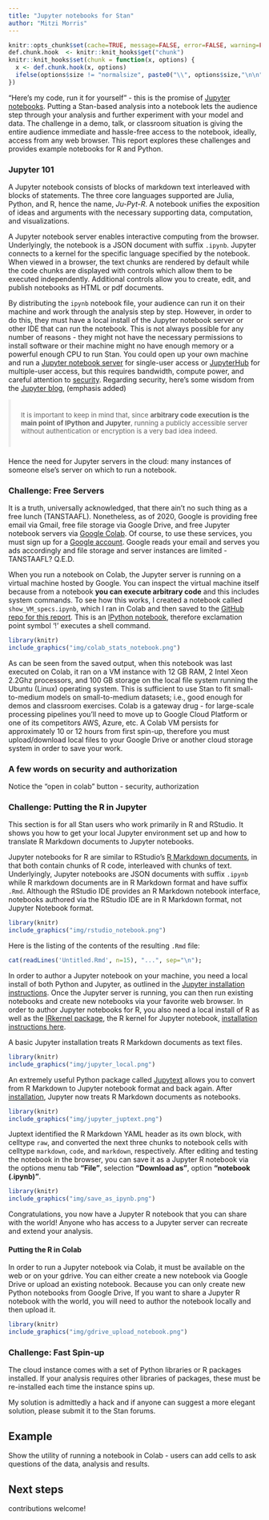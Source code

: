```yaml
---
title: "Jupyter notebooks for Stan"
author: "Mitzi Morris"
---
```


<style type="text/css">
.table { width: 40%; }
blockquote {
    padding: 10px 20px;
    margin: 0 0 20px;
    font-size: 0.95em;
    border-left: 5px solid #eee;
}

</style>

```r
knitr::opts_chunk$set(cache=TRUE, message=FALSE, error=FALSE, warning=FALSE, comment=NA, out.width='90%', tidy.opts=list(width.cutoff=60), tidy=TRUE, fig.pos='H')
def.chunk.hook  <- knitr::knit_hooks$get("chunk")
knitr::knit_hooks$set(chunk = function(x, options) {
  x <- def.chunk.hook(x, options)
  ifelse(options$size != "normalsize", paste0("\\", options$size,"\n\n", x, "\n\n \\normalsize"), x)
})
```

"Here's my code, run it for yourself" - this is the promise of
[Jupyter notebooks](https://jupyter-notebook.readthedocs.io/en/stable/notebook.html).
Putting a Stan-based analysis into a notebook
lets the audience step through your analysis and further
experiment with your model and data.
The challenge in a demo, talk, or classroom situation
is giving the entire audience immediate and hassle-free 
access to the notebook, ideally, access from any web browser.
This report explores these challenges and
provides example notebooks for R and Python.

### Jupyter 101

A Jupyter notebook consists of blocks of markdown text interleaved
with blocks of statements.  The three core languages supported are
Julia, Python, and R, hence the name, *Ju-Pyt-R*.
A notebook unifies the exposition of ideas and arguments
with the necessary supporting data, computation, and visualizations.

A Jupyter notebook server enables interactive computing from the browser.
Underlyingly, the notebook is a JSON document with suffix `.ipynb`.
Jupyter connects to a kernel for the specific language specified by the notebook.
When viewed in a browser,  the text chunks are rendered by default while
the code chunks are displayed with controls which allow them to be executed independently.
Additional controls allow you to create, edit, 
and publish notebooks as HTML or pdf documents.

By distributing the `ipynb` notebook file,
your audience can run it on their machine and
work through the analysis step by step.
However, in order to do this, they must have a local install of
the Jupyter notebook server or other IDE that can run the notebook.
This is not always possible for any number of reasons - they might
not have the necessary permissions to install software
or their machine might no have enough memory or a powerful enough CPU to run Stan.
You could open up your own machine and run a
[Jupyter notebook server](https://jupyter-notebook.readthedocs.io/en/stable/public_server.html)
for single-user access or
[JupyterHub](https://jupyterhub.readthedocs.io/en/latest/) for multiple-user access,
but this requires bandwidth, compute power, and careful attention to
[security](https://jupyter-notebook.readthedocs.io/en/stable/public_server.html#notebook-server-security).
Regarding security, here's some wisdom from the [Jupyter blog](https://blog.jupyter.org/public-notebooks-and-security-3058c433c884),
(emphasis added)

> It is important to keep in mind that, since **arbitrary code execution is the main point of IPython and Jupyter**, running a publicly accessible server without authentication or encryption is a very bad idea indeed.

Hence the need for Jupyter servers in the cloud: many instances of
someone else's server on which to run a notebook.

### Challenge: Free Servers

It is a truth, universally acknowledged,
that there ain't no such thing as a free lunch (TANSTAAFL).
Nonetheless, as of 2020, Google is providing
free email via Gmail,
free file storage via Google Drive,
and free Jupyter notebook servers via 
[Google Colab](https://en.wikipedia.org/wiki/Project_Jupyter#Colaboratory).
Of course, to use these services, you must sign up for a [Google account](https://myaccount.google.com/intro).
Google reads your email and serves you ads accordingly
and file storage and server instances are limited - TANSTAAFL? Q.E.D.

When you run a notebook on Colab, the Jupyter server is
running on a virtual machine hosted by Google.
You can inspect the virtual machine itself because
from a notebook **you can execute arbitrary code**
and this includes system commands.
To see how this works, I created a notebook called `show_VM_specs.ipynb`,
which I ran in Colab and then saved to the [GitHub repo for this report](https://github.com/stan-dev/example-models/blob/case-study/stan-cloud/knitr/cloud-compute-2020/show_VM_specs.ipynb).
This is an [IPython notebook](https://jakevdp.github.io/PythonDataScienceHandbook/01.05-ipython-and-shell-commands.html),
therefore exclamation point symbol '!' executes a shell command.

```r
library(knitr)
include_graphics("img/colab_stats_notebook.png")
```

As can be seen from the saved output, when this notebook was last executed on Colab,
it ran on a VM instance with 12 GB RAM, 2 Intel Xeon 2.2Ghz processors, and
100 GB storage on the local file system running the Ubuntu (Linux) operating system.
This is sufficient to use Stan to fit small-to-medium models on small-to-medium datasets;
i.e., good enough for demos and classroom exercises.
Colab is a gateway drug - for large-scale processing pipelines
you'll need to move up to Google Cloud Platform or one of its competitors AWS, Azure, etc.
A Colab VM persists for approximately 10 or 12 hours from first spin-up,
therefore you must upload/download local files to your Google Drive or another cloud storage system
in order to save your work.

### A few words on security and authorization

Notice the "open in colab" button - security, authorization


### Challenge: Putting the R in Jupyter

This section is for all Stan users who work primarily in R and RStudio.
It shows you how to get your local Jupyter environment set up and how
to translate R Markdown documents to Jupyter notebooks.

Jupyter notebooks for R are similar to RStudio's
[R Markdown documents](https://rmarkdown.rstudio.com),
in that both contain chunks of R code, interleaved with chunks of text.
Underlyingly, Jupyter notebooks are JSON documents with suffix `.ipynb`
while R markdown documents are in R Markdown format and have suffix `.Rmd`.
Although the RStudio IDE provides an R Markdown notebook interface,
notebooks authored via the RStudio IDE are in R Markdown format,
not Jupyter Notebook format.

```r
library(knitr)
include_graphics("img/rstudio_notebook.png")
```

Here is the listing of the contents of the resulting `.Rmd` file:
```r
cat(readLines('Untitled.Rmd', n=15), "...", sep="\n");
```

In order to author a Jupyter notebook on your machine, you need a local install
of both Python and Jupyter, as outlined in the
[Jupyter installation instructions]([https://jupyter.readthedocs.io/en/latest/install.html).
Once the Jupyter server is running, you can then run existing notebooks and create new
notebooks via your favorite web browser.
In order to author Jupyter notebooks for R, you also need a local install of R as well as
the [IRkernel package](https://irkernel.github.io), the R kernel for Jupyter notebook,
[installation instructions here](https://irkernel.github.io/installation/).


A basic Jupyter installation treats R Markdown documents as text files.
```r
library(knitr)
include_graphics("img/jupyter_local.png")
```

An extremely useful Python package called [Jupytext](https://jupytext.readthedocs.io/en/latest/)
allows you to convert from R Markdown to Jupyter notebook format and back again.
After [installation](https://jupytext.readthedocs.io/en/latest/install.html),
Jupyter now treats R Markdown documents as notebooks.
```r
library(knitr)
include_graphics("img/jupyter_juptext.png")
```

Juptext identified the R Markdown YAML header as its own block, with celltype `raw`,
and converted the next three chunks to notebook cells with celltype `markdown`, `code`, and `markdown`, respectively.
After editing and testing the notebook in the browser, you can save it as
a Jupyter R notebook via the options menu tab **"File"**, selection **"Download as"**, option **"notebook (.ipynb)"**.

```r
library(knitr)
include_graphics("img/save_as_ipynb.png")
```

Congratulations, you now have a Jupyter R notebook that you can share with the world!
Anyone who has access to a Jupyter server can recreate and extend your analysis.

#### Putting the R in Colab

In order to run a Jupyter notebook via Colab, it must be available on the web or on your gdrive.
You can either create a new notebook via Google Drive or upload an existing notebook.
Because you can only create new Python notebooks from Google Drive,
If you want to share a Jupyter R notebook with the world, you will need to author the notebook
locally and then upload it.

```r
library(knitr)
include_graphics("img/gdrive_upload_notebook.png")
```

### Challenge: Fast Spin-up

The cloud instance comes with a set of Python libraries or R packages installed.
If your analysis requires other libraries of packages, these must be re-installed
each time the instance spins up.

My solution is admittedly a hack and if anyone can suggest a more elegant solution,
please submit it to the Stan forums.

## Example

Show the utility of running a notebook in Colab - users can add cells to ask questions
of the data, analysis and results.

## Next steps

contributions welcome!
